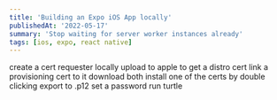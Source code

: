 ```yaml
---
title: 'Building an Expo iOS App locally'
publishedAt: '2022-05-17'
summary: 'Stop waiting for server worker instances already'
tags: [ios, expo, react native]
---
```


create a cert requester locally
upload to apple to get a distro cert
link a provisioning cert to it
download both
install one of the certs by double clicking
export to .p12
set a password
run turtle
